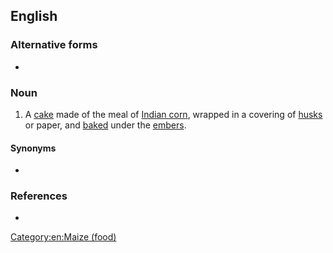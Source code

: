 {{also|corndodger}}
==English==

===Alternative forms===
* {{l|en|corndodger}}

===Noun===
{{en-noun}}

# A [[cake]] made of the meal of [[Indian corn]], wrapped in a covering of [[husk]]s or paper, and [[bake]]d under the [[ember]]s.

====Synonyms====
* {{l|en|hushpuppy}}

===References===
* {{R:Webster 1913|corndodger|corndodger}}

[[Category:en:Maize (food)]]